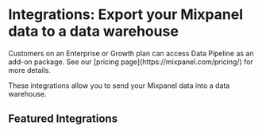 
# Integrations: Export your Mixpanel data to a data warehouse

<Callout type="info">
  Customers on an Enterprise or Growth plan can access Data Pipeline as an add-on package. See our [pricing page](https://mixpanel.com/pricing/) for more details.
</Callout>

These integrations allow you to send your Mixpanel data into a data warehouse.

## Featured Integrations
<Cards>
  <Cards.Card icon title="AWS S3" href="/docs/data-pipelines/integrations/aws-s3" />
  <Cards.Card icon title="Azure Blob Storage" href="/docs/data-pipelines/integrations/azure-blob-storage" />
  <Cards.Card icon title="BigQuery" href="/docs/data-pipelines/integrations/bigquery" />
  <Cards.Card icon title="Google Cloud Storage" href="/docs/data-pipelines/integrations/gcp-gcs" />
  <Cards.Card icon title="Redshift Spectrum" href="/docs/data-pipelines/integrations/redshift-spectrum" />
  <Cards.Card icon title="Snowflake" href="/docs/data-pipelines/integrations/snowflake" />
</Cards>
